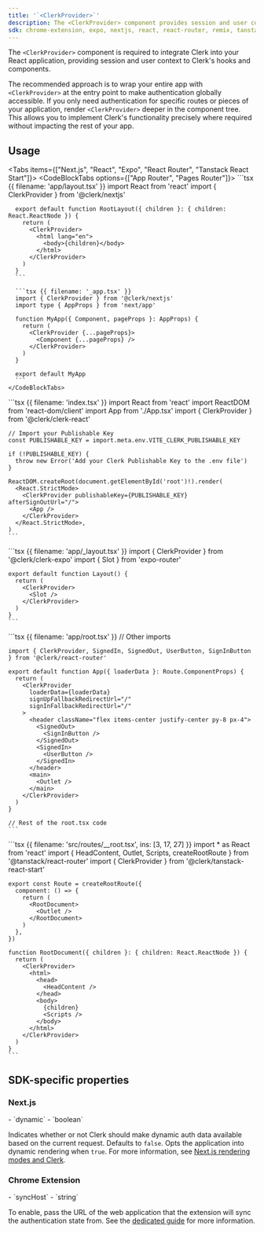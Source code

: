 ```yaml
---
title: '`<ClerkProvider>`'
description: The <ClerkProvider> component provides session and user context to Clerk's hooks and components.
sdk: chrome-extension, expo, nextjs, react, react-router, remix, tanstack-react-start
---
```


The `<ClerkProvider>` component is required to integrate Clerk into your React application, providing session and user context to Clerk's hooks and components.

The recommended approach is to wrap your entire app with `<ClerkProvider>` at the entry point to make authentication globally accessible. If you only need authentication for specific routes or pieces of your application, render `<ClerkProvider>` deeper in the component tree. This allows you to implement Clerk's functionality precisely where required without impacting the rest of your app.

## Usage

<Tabs items={["Next.js", "React", "Expo", "React Router", "Tanstack React Start"]}>
  <Tab>
    <CodeBlockTabs options={["App Router", "Pages Router"]}>
      ```tsx {{ filename: 'app/layout.tsx' }}
      import React from 'react'
      import { ClerkProvider } from '@clerk/nextjs'

      export default function RootLayout({ children }: { children: React.ReactNode }) {
        return (
          <ClerkProvider>
            <html lang="en">
              <body>{children}</body>
            </html>
          </ClerkProvider>
        )
      }
      ```

      ```tsx {{ filename: '_app.tsx' }}
      import { ClerkProvider } from '@clerk/nextjs'
      import type { AppProps } from 'next/app'

      function MyApp({ Component, pageProps }: AppProps) {
        return (
          <ClerkProvider {...pageProps}>
            <Component {...pageProps} />
          </ClerkProvider>
        )
      }

      export default MyApp
      ```
    </CodeBlockTabs>
  </Tab>

  <Tab>
    ```tsx {{ filename: 'index.tsx' }}
    import React from 'react'
    import ReactDOM from 'react-dom/client'
    import App from './App.tsx'
    import { ClerkProvider } from '@clerk/clerk-react'

    // Import your Publishable Key
    const PUBLISHABLE_KEY = import.meta.env.VITE_CLERK_PUBLISHABLE_KEY

    if (!PUBLISHABLE_KEY) {
      throw new Error('Add your Clerk Publishable Key to the .env file')
    }

    ReactDOM.createRoot(document.getElementById('root')!).render(
      <React.StrictMode>
        <ClerkProvider publishableKey={PUBLISHABLE_KEY} afterSignOutUrl="/">
          <App />
        </ClerkProvider>
      </React.StrictMode>,
    )
    ```
  </Tab>

  <Tab>
    ```tsx {{ filename: 'app/_layout.tsx' }}
    import { ClerkProvider } from '@clerk/clerk-expo'
    import { Slot } from 'expo-router'

    export default function Layout() {
      return (
        <ClerkProvider>
          <Slot />
        </ClerkProvider>
      )
    }
    ```
  </Tab>

  <Tab>
    ```tsx {{ filename: 'app/root.tsx' }}
    // Other imports

    import { ClerkProvider, SignedIn, SignedOut, UserButton, SignInButton } from '@clerk/react-router'

    export default function App({ loaderData }: Route.ComponentProps) {
      return (
        <ClerkProvider
          loaderData={loaderData}
          signUpFallbackRedirectUrl="/"
          signInFallbackRedirectUrl="/"
        >
          <header className="flex items-center justify-center py-8 px-4">
            <SignedOut>
              <SignInButton />
            </SignedOut>
            <SignedIn>
              <UserButton />
            </SignedIn>
          </header>
          <main>
            <Outlet />
          </main>
        </ClerkProvider>
      )
    }

    // Rest of the root.tsx code
    ```
  </Tab>

  <Tab>
    ```tsx {{ filename: 'src/routes/__root.tsx', ins: [3, 17, 27] }}
    import * as React from 'react'
    import { HeadContent, Outlet, Scripts, createRootRoute } from '@tanstack/react-router'
    import { ClerkProvider } from '@clerk/tanstack-react-start'

    export const Route = createRootRoute({
      component: () => {
        return (
          <RootDocument>
            <Outlet />
          </RootDocument>
        )
      },
    })

    function RootDocument({ children }: { children: React.ReactNode }) {
      return (
        <ClerkProvider>
          <html>
            <head>
              <HeadContent />
            </head>
            <body>
              {children}
              <Scripts />
            </body>
          </html>
        </ClerkProvider>
      )
    }
    ```
  </Tab>
</Tabs>

<Typedoc src="clerk-react/clerk-provider-props" />

## SDK-specific properties

### Next.js

<Properties>
  - `dynamic`
  - `boolean`

  Indicates whether or not Clerk should make dynamic auth data available based on the current request. Defaults to `false`. Opts the application into dynamic rendering when `true`. For more information, see [Next.js rendering modes and Clerk](/docs/guides/development/rendering-modes).
</Properties>

### Chrome Extension

<Properties>
  - `syncHost`
  - `string`

  To enable, pass the URL of the web application that the extension will sync the authentication state from. See the [dedicated guide](/docs/guides/development/sync-host) for more information.
</Properties>
